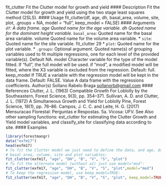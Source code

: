 fit_clutter Fit the Clutter model for growth and yield
#### Description
Fit the Clutter model for growth and yield using the two stage least squares method (2SLS).
#### Usage
fit_clutter(df, age, dh, basal_area, volume, site, plot, .groups = NA,
model = "full", keep_model = FALSE)
#### Arguments 
*``df``: A data frame.
age Quoted name for the age variable.
dh Quoted name for the dominant height variable.
* ``basal_area``: Quoted name for the basal area variable.
volume Quoted name for the volume area variable.
* `` site``: Quoted name for the site variable.
fit_clutter 29
* `` plot``:  Quoted name for the plot variable.
* ``.groups``: Optional argument. Quoted name(s) of grouping variables used to fit multiple
regressions, one for each level of the provided variable(s). Default NA.
model Character variable for the type of the model fitted. If "full", the full model
will be used. if "mod", a modified model will be fitted, where the X3 variable is
excluded from the regression. Default: full.
keep_model If TRUE a variable with the regression model will be kept in the data frame.
Default: FALSE.
Value
A data frame with the regressions coefficients.
Author(s)
Sollano Rabelo Braga <sollanorb@gmail.com>
#### References
Clutter, J. L. (1963) Compatible Growth For Loblolly by the Southeastern, Forest Science, 9(3), pp.
354–371. Sullivan, A. D. and Clutter, J. L. (1972) A Simultaneous Growth and Yield for Loblolly
Pine, Forest Science, 18(1), pp. 76–86. Campos, J. C. C. and Leite, H. G. (2017) Mensuracao
Florestal: Perguntas e Respostas. 5a. Vicosa: UFV.
See Also
other sampling functions: est_clutter for estimating the Clutter Growth and Yield model variables,
and classify_site for classifying data according to site.
#### Examples
```r
library(forestmangr)
data("exfm17")
head(exfm17)
# To fit the Clutter model we just need to define the data, and age, dominant height,
# basal area, volume, site and plot variables:
fit_clutter(exfm17, "age", "DH", "B", "V", "S", "plot")
# To fit the alternate model (without a1) just use model="mod":
fit_clutter(exfm17, "age", "DH", "B", "V", "S", "plot",model="mod")
# To keep the regression model, use keep_model=TRUE:
fit_clutter(exfm17, "age", "DH", "B", "V", "S", "plot", keep_model=TRUE)
```

